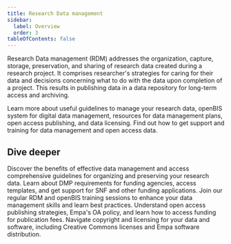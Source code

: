 ```yaml
---
title: Research Data management
sidebar:
  label: Overview
  order: 3
tableOfContents: false
---
```


Research Data management (RDM) addresses the organization, capture, storage, preservation, and sharing of research data created during a research project.
It comprises researcher's strategies for caring for their data and decisions concerning what to do with the data upon completion of a project.
This results in publishing data in a data repository for long-term access and archiving.

Learn more about useful guidelines to manage your research data, openBIS system for digital data management, resources for data management plans, open access publishing, and data licensing.
Find out how to get support and training for data management and open access data.

## Dive deeper


<CardGrid>
  <CustomCard
    title="<a href='/services/research-data-management/benefits_and_guidelines'>Benefits and Guidelines</a>"
    customIcon="lucide:scroll-text"
  >
    Discover the benefits of effective data management and access comprehensive
    guidelines for organizing and preserving your research data.
  </CustomCard>
  <CustomCard
    title="<a href='/services/research-data-management/data_management_plan'>Data Management Plan</a>"
    customIcon="lucide:notebook-pen"
  >
    Learn about DMP requirements for funding agencies, access templates, and get
    support for SNF and other funding applications.
  </CustomCard>
  <CustomCard
    title="<a href='/services/research-data-management/education'>Education</a>"
    customIcon="lucide:book-open"
  >
    Join our regular RDM and openBIS training sessions to enhance your data
    management skills and learn best practices.
  </CustomCard>
  <CustomCard
    title="<a href='/services/research-data-management/open_access'>Open Access</a>"
    customIcon="lucide:door-open"
  >
    Understand open access publishing strategies, Empa's OA policy, and learn
    how to access funding for publication fees.
  </CustomCard>
  <CustomCard
    title="<a href='/services/research-data-management/open_data_licenses'>Open Data Licenses</a>"
    customIcon="lucide:scale"
  >
    Navigate copyright and licensing for your data and software, including
    Creative Commons licenses and Empa software distribution.
  </CustomCard>
</CardGrid>
